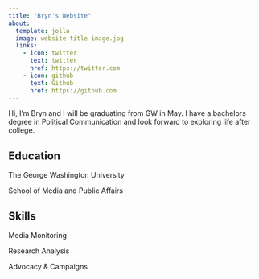 ```yaml
---
title: "Bryn's Website"
about:
  template: jolla
  image: website title image.jpg
  links:
    - icon: twitter
      text: twitter
      href: https://twitter.com
    - icon: github
      text: Github
      href: https://github.com
---
```


Hi, I'm Bryn and I will be graduating from GW in May. I have a bachelors degree in Political Communication and look forward to exploring life after college.

## Education

The George Washington University

School of Media and Public Affairs

## Skills

Media Monitoring

Research Analysis

Advocacy & Campaigns
